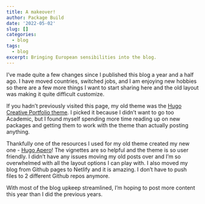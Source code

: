 ```yaml
---
title: A makeover!
author: Package Build
date: '2022-05-02'
slug: []
categories:
  - blog
tags:
  - blog
excerpt: Bringing European sensibilities into the blog.
---
```


I've made quite a few changes since I published this blog a year and a half ago. I have moved countries, switched jobs, and I am enjoying new hobbies so there are a few more things I want to start sharing here and the old layout was making it quite difficult customize.

If you hadn't previously visited this page, my old theme was the <a href="https://github.com/kishaningithub/hugo-creative-portfolio-theme">Hugo Creative Portfolio theme</a>. I picked it because I didn't want to go too Academic, but I found myself spending more time reading up on new packages and getting them to work with the theme than actually posting anything.

Thankfully one of the resources I used for my old theme created my new one - <a href="https://hugo-apero-docs.netlify.app/">Hugo Apero</a>! The vignettes are so helpful and the theme is so user friendly. I didn't have any issues moving my old posts over and I'm so overwhelmed with all the layout options I can play with. I also moved my blog from Github pages to Netlify and it is amazing. I don't have to push files to 2 different Github repos anymore.

With most of the blog upkeep streamlined, I'm hoping to post more content this year than I did the previous years.